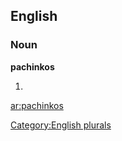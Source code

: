 ==English==

===Noun===
'''pachinkos'''

# {{plural of|[[pachinko]]}}

[[Category:English plurals]]

[[ar:pachinkos]]
